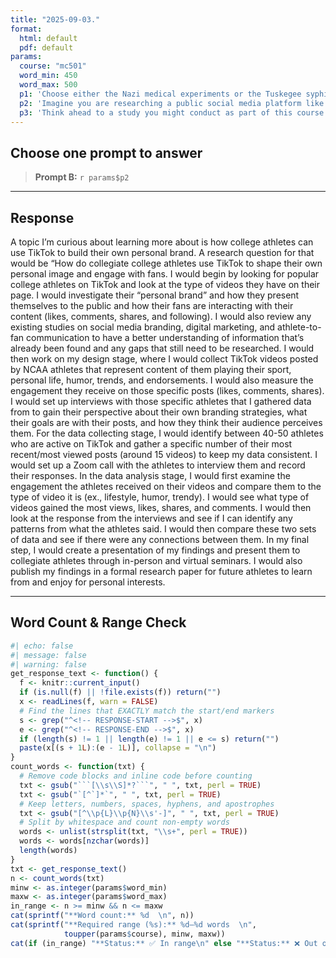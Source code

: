```yaml
---
title: "2025-09-03."
format:
  html: default
  pdf: default
params:
  course: "mc501"
  word_min: 450
  word_max: 500
  p1: 'Choose either the Nazi medical experiments or the Tuskegee syphilis study and reflect on what that case teaches us about the need for ethical safeguards in research. Why do you think these events had such a lasting impact on how research is conducted today? How might studying these cases shape your behavior as a future researcher?'
  p2: 'Imagine you are researching a public social media platform like X (formerly Twitter), Reddit, or TikTok. Would you consider the content you’re analyzing to be public or private? Would you need to obtain informed consent? Why or why not? Reflect on the ethical gray areas that emerge in digital research and how you would navigate them.'
  p3: 'Think ahead to a study you might conduct as part of this course. What would it look like to fully honor the principles of respect for persons, beneficence, and justice in your research? Identify at least one concrete action you would take during your study’s design or data collection to uphold each of these three ethical principles.'
---
```


## Choose **one** prompt to answer

> **Prompt B:** `r params$p2`

------------------------------------------------------------------------

## Response

<!-- RESPONSE-START -->

A topic I’m curious about learning more about is how college athletes can use TikTok to build their own personal brand. A research question for that would be “How do collegiate college athletes use TikTok to shape their own personal image and engage with fans. I would begin by looking for popular college athletes on TikTok and look at the type of videos they have on their page. I would investigate their “personal brand” and how they present themselves to the public and how their fans are interacting with their content (likes, comments, shares, and following). I would also review any existing studies on social media branding, digital marketing, and athlete-to-fan communication to have a better understanding of information that’s already been found and any gaps that still need to be researched. I would then work on my design stage, where I would collect TikTok videos posted by NCAA athletes that represent content of them playing their sport, personal life, humor, trends, and endorsements. I would also measure the engagement they receive on those specific posts (likes, comments, shares). I would set up interviews with those specific athletes that I gathered data from to gain their perspective about their own branding strategies, what their goals are with their posts, and how they think their audience perceives them. For the data collecting stage, I would identify between 40-50 athletes who are active on TikTok and gather a specific number of their most recent/most viewed posts (around 15 videos) to keep my data consistent. I would set up a Zoom call with the athletes to interview them and record their responses. In the data analysis stage, I would first examine the engagement the athletes received on their videos and compare them to the type of video it is (ex., lifestyle, humor, trendy). I would see what type of videos gained the most views, likes, shares, and comments. I would then look at the response from the interviews and see if I can identify any patterns from what the athletes said. I would then compare these two sets of data and see if there were any connections between them. In my final step, I would create a presentation of my findings and present them to collegiate athletes through in-person and virtual seminars. I would also publish my findings in a formal research paper for future athletes to learn from and enjoy for personal interests. <!-- RESPONSE-END -->

------------------------------------------------------------------------

## Word Count & Range Check

```r
#| echo: false
#| message: false
#| warning: false
get_response_text <- function() {
  f <- knitr::current_input()
  if (is.null(f) || !file.exists(f)) return("")
  x <- readLines(f, warn = FALSE)
  # Find the lines that EXACTLY match the start/end markers
  s <- grep("^<!-- RESPONSE-START -->$", x)
  e <- grep("^<!-- RESPONSE-END -->$", x)
  if (length(s) != 1 || length(e) != 1 || e <= s) return("")
  paste(x[(s + 1L):(e - 1L)], collapse = "\n")
}
count_words <- function(txt) {
  # Remove code blocks and inline code before counting
  txt <- gsub("```[\\s\\S]*?```", " ", txt, perl = TRUE)
  txt <- gsub("`[^`]*`", " ", txt, perl = TRUE)
  # Keep letters, numbers, spaces, hyphens, and apostrophes
  txt <- gsub("[^\\p{L}\\p{N}\\s'-]", " ", txt, perl = TRUE)
  # Split by whitespace and count non-empty words
  words <- unlist(strsplit(txt, "\\s+", perl = TRUE))
  words <- words[nzchar(words)]
  length(words)
}
txt <- get_response_text()
n <- count_words(txt)
minw <- as.integer(params$word_min)
maxw <- as.integer(params$word_max)
in_range <- n >= minw && n <= maxw
cat(sprintf("**Word count:** %d  \n", n))
cat(sprintf("**Required range (%s):** %d–%d words  \n",
            toupper(params$course), minw, maxw))
cat(if (in_range) "**Status:** ✅ In range\n" else "**Status:** ❌ Out of range\n")
```
